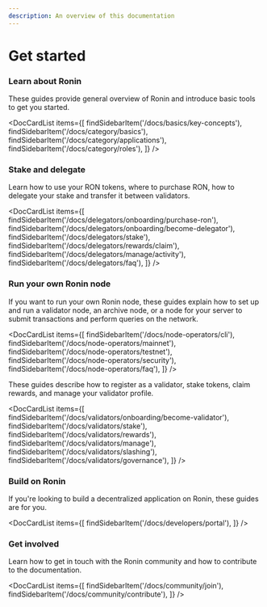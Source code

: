 ```yaml
---
description: An overview of this documentation
---
```



# Get started

### Learn about Ronin
These guides provide general overview of Ronin and introduce basic tools
to get you started.

<DocCardList items={[ 
    findSidebarItem('/docs/basics/key-concepts'),
    findSidebarItem('/docs/category/basics'),
    findSidebarItem('/docs/category/applications'),
    findSidebarItem('/docs/category/roles'),
    ]} />

### Stake and delegate
Learn how to use your RON tokens, where to purchase RON, 
how to delegate your stake and transfer it between validators.

<DocCardList items={[ 
    findSidebarItem('/docs/delegators/onboarding/purchase-ron'),
    findSidebarItem('/docs/delegators/onboarding/become-delegator'),
    findSidebarItem('/docs/delegators/stake'),
    findSidebarItem('/docs/delegators/rewards/claim'),
    findSidebarItem('/docs/delegators/manage/activity'),
    findSidebarItem('/docs/delegators/faq'),
    ]} />

### Run your own Ronin node
If you want to run your own Ronin node, these guides explain how to set
up and run a validator node, an archive node, or a node for your server to submit transactions
and perform queries on the network.

<DocCardList items={[ 
    findSidebarItem('/docs/node-operators/cli'),
    findSidebarItem('/docs/node-operators/mainnet'),
    findSidebarItem('/docs/node-operators/testnet'),
    findSidebarItem('/docs/node-operators/security'),
    findSidebarItem('/docs/node-operators/faq'),
    ]} />

These guides describe how to register as a validator, stake tokens,
claim rewards, and manage your validator profile.

<DocCardList items={[ 
    findSidebarItem('/docs/validators/onboarding/become-validator'),
    findSidebarItem('/docs/validators/stake'),
    findSidebarItem('/docs/validators/rewards'),
    findSidebarItem('/docs/validators/manage'),
    findSidebarItem('/docs/validators/slashing'),
    findSidebarItem('/docs/validators/governance'),
    ]} />

### Build on Ronin
If you're looking to build a decentralized application on Ronin, these guides are for you.

<DocCardList items={[ 
    findSidebarItem('/docs/developers/portal'),
    ]} />

### Get involved
Learn how to get in touch with the Ronin community and
how to contribute to the documentation.

<DocCardList items={[ 
    findSidebarItem('/docs/community/join'),
    findSidebarItem('/docs/community/contribute'),
    ]} />
